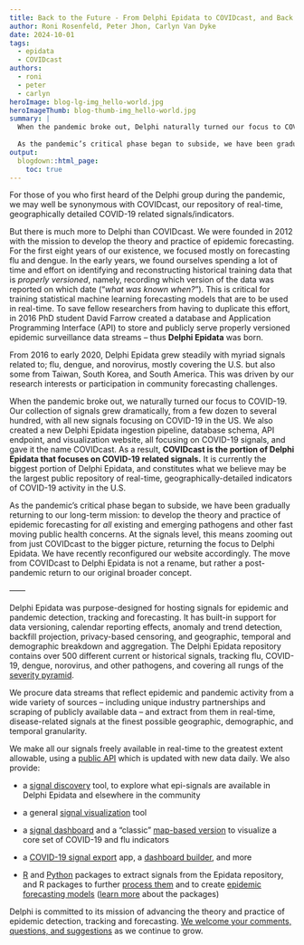 ```yaml
---
title: Back to the Future - From Delphi Epidata to COVIDcast, and Back
author: Roni Rosenfeld, Peter Jhon, Carlyn Van Dyke
date: 2024-10-01
tags:
  - epidata
  - COVIDcast
authors:
  - roni
  - peter
  - carlyn
heroImage: blog-lg-img_hello-world.jpg
heroImageThumb: blog-thumb-img_hello-world.jpg
summary: |
  When the pandemic broke out, Delphi naturally turned our focus to COVID-19.  Our collection of signals grew dramatically, from a few dozen to several hundred, with all new signals focusing on COVID-19 in the US. We also created a new Delphi Epidata ingestion pipeline, database schema, API endpoint, and visualization website, all focusing on COVID-19 signals, and gave it the name COVIDcast. As a result, COVIDcast is the portion of Delphi Epidata that focuses on COVID-19 related signals. It is currently the biggest portion of Delphi Epidata, and constitutes what we believe may be the largest public repository of real-time, geographically-detailed indicators of COVID-19 activity in the U.S.
 
  As the pandemic’s critical phase began to subside, we have been gradually returning to our long-term mission: to develop the theory and practice of epidemic forecasting for all existing and emerging pathogens and other fast moving public health concerns. At the signals level, this means zooming out from just COVIDcast to the bigger picture, returning the focus to Delphi Epidata. We have recently reconfigured our website accordingly. The move from COVIDcast to Delphi Epidata is not a rename, but rather a post-pandemic return to our original broader concept. 
output:
  blogdown::html_page:
    toc: true
---
```


For those of you who first heard of the Delphi group during the pandemic, we may well be synonymous with COVIDcast, our repository of real-time, geographically detailed COVID-19 related signals/indicators.  

But there is much more to Delphi than COVIDcast.  We were founded in 2012 with the mission to develop the theory and practice of epidemic forecasting.  For the first eight years of our existence, we focused mostly on forecasting flu and dengue.  In the early years, we found ourselves spending a lot of time and effort on identifying and reconstructing historical training data that is *properly versioned*, namely, recording which version of the data was reported on which date ("*what was known when?*").  This is critical for training statistical machine learning forecasting models that are to be used in real-time.  To save fellow researchers from having to duplicate this effort, in 2016 PhD student David Farrow created a database and Application Programming Interface (API) to store and publicly serve properly versioned epidemic surveillance data streams – thus **Delphi Epidata** was born.

From 2016 to early 2020, Delphi Epidata grew steadily with myriad signals related to; flu, dengue, and norovirus, mostly covering the U.S. but also some from Taiwan, South Korea, and South America.  This was driven by our research interests or participation in community forecasting challenges.

When the pandemic broke out, we naturally turned our focus to COVID-19.  Our collection of signals grew dramatically, from a few dozen to several hundred, with all new signals focusing on COVID-19 in the US.  We also created a new Delphi Epidata ingestion pipeline, database schema, API endpoint, and visualization website, all focusing on COVID-19 signals, and gave it the name COVIDcast.  As a result, **COVIDcast is the portion of Delphi Epidata that focuses on COVID-19 related signals.**  It is currently the biggest portion of Delphi Epidata, and constitutes what we believe may be the largest public repository of real-time, geographically-detailed indicators of COVID-19 activity in the U.S.

 

As the pandemic’s critical phase began to subside, we have been gradually returning to our long-term mission: to develop the theory and practice of epidemic forecasting for *all *existing and emerging pathogens and other fast moving public health concerns.  At the signals level, this means zooming out from just COVIDcast to the bigger picture, returning the focus to Delphi Epidata.  We have recently reconfigured our website accordingly.  The move from COVIDcast to Delphi Epidata is not a rename, but rather a post-pandemic return to our original broader concept. 

—---

Delphi Epidata was purpose-designed for hosting signals for epidemic and pandemic detection, tracking and forecasting. It has built-in support for data versioning, calendar reporting effects, anomaly and trend detection, backfill projection, privacy-based censoring, and geographic, temporal and demographic breakdown and aggregation. The Delphi Epidata repository contains over 500 different current or historical signals, tracking flu, COVID-19, dengue, norovirus, and other pathogens, and covering all rungs of the [severity pyramid](https://deploy-preview-996--cmu-delphi-main.netlify.app/epidemic-signals/about-delphi-epidata-covidcast/#severity-pyramid).

We procure data streams that reflect epidemic and pandemic activity from a wide variety of sources – including unique industry partnerships and scraping of publicly available data – and extract from them in real-time, disease-related signals at the finest possible geographic, demographic, and temporal granularity.

We make all our signals freely available in real-time to the greatest extent allowable, using a [public API](https://cmu-delphi.github.io/delphi-epidata/) which is updated with new data daily.  We also provide:

* a [signal discovery](https://delphi.cmu.edu/signals/) tool, to explore what epi-signals are available in Delphi Epidata and elsewhere in the community

* a general [signal visualization](https://delphi.cmu.edu/epivis/) tool

* a [signal dashboard](https://deploy-preview-996--cmu-delphi-main.netlify.app/covidcast/) and a "classic" [map-based version](https://deploy-preview-996--cmu-delphi-main.netlify.app/covidcast/classic/) to visualize a core set of COVID-19 and flu indicators

* a [COVID-19 signal export](https://deploy-preview-996--cmu-delphi-main.netlify.app/covidcast/export/) app, a [dashboard builder](https://deploy-preview-996--cmu-delphi-main.netlify.app/covidcast/dashboard/), and more

* [R](https://cmu-delphi.github.io/epidatr/) and [Python](https://github.com/cmu-delphi/epidatpy) packages to extract signals from the Epidata repository, and R packages to further [process them](https://cmu-delphi.github.io/epiprocess/) and to create [epidemic forecasting models](https://cmu-delphi.github.io/epipredict/) ([learn more](https://docs.google.com/presentation/d/1XfnxQAzR8TcqpguIcFcn9XwG6vvpTyWP6S79cevVqhY/edit#slide=id.g2e3520ca017_0_70) about the packages)

Delphi is committed to its mission of advancing the theory and practice of epidemic detection, tracking and forecasting.  [We welcome your comments, questions, and suggestions](https://docs.google.com/forms/d/e/1FAIpQLScqgT1fKZr5VWBfsaSp-DNaN03aV6EoZU4YljIzHJ1Wl_zmtg/viewform) as we continue to grow.
